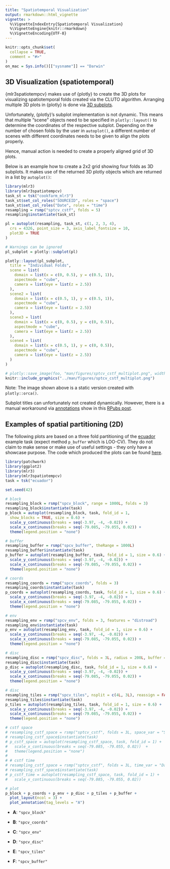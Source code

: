 ```yaml
---
title: "Spatiotemporal Visualization"
output: rmarkdown::html_vignette
vignette: >
  %\VignetteIndexEntry{Spatiotemporal Visualization}
  %\VignetteEngine{knitr::rmarkdown}
  %\VignetteEncoding{UTF-8}
---
```


```r
knitr::opts_chunk$set(
  collapse = TRUE,
  comment = "#>"
)
on_mac = Sys.info()[["sysname"]] == "Darwin"
```

## 3D Visualization (spatiotemporal)

{mlr3spatiotempcv} makes use of {plotly} to create the 3D plots for visualizing spatiotemporal folds created via the CLUTO algorithm.
Arranging multiple 3D plots in {plotly} is done via [3D subplots](https://plotly.com/r/3d-subplots/).

Unfortunately, {plotly}'s subplot implementation is not dynamic.
This means that multiple "scene" objects need to be specified in `plotly::layout()` to determine the coordinates of the respective subplot.
Depending on the number of chosen folds by the user in `autoplot()`, a different number of scenes with different coordinates needs to be given to align the plots properly.

Hence, manual action is needed to create a properly aligned grid of 3D plots.

Below is an example how to create a 2x2 grid showing four folds as 3D subplots.
It makes use of the returned 3D plotly objects which are returned in a list by `autoplot()`:

```r
library(mlr3)
library(mlr3spatiotempcv)
task_st = tsk("cookfarm_mlr3")
task_st$set_col_roles("SOURCEID", roles = "space")
task_st$set_col_roles("Date", roles = "time")
resampling = rsmp("sptcv_cstf", folds = 5)
resampling$instantiate(task_st)

pl = autoplot(resampling, task_st, c(1, 2, 3, 4),
  crs = 4326, point_size = 3, axis_label_fontsize = 10,
  plot3D = TRUE
)

# Warnings can be ignored
pl_subplot = plotly::subplot(pl)

plotly::layout(pl_subplot,
  title = "Individual Folds",
  scene = list(
    domain = list(x = c(0, 0.5), y = c(0.5, 1)),
    aspectmode = "cube",
    camera = list(eye = list(z = 2.5))
  ),
  scene2 = list(
    domain = list(x = c(0.5, 1), y = c(0.5, 1)),
    aspectmode = "cube",
    camera = list(eye = list(z = 2.5))
  ),
  scene3 = list(
    domain = list(x = c(0, 0.5), y = c(0, 0.5)),
    aspectmode = "cube",
    camera = list(eye = list(z = 2.5))
  ),
  scene4 = list(
    domain = list(x = c(0.5, 1), y = c(0, 0.5)),
    aspectmode = "cube",
    camera = list(eye = list(z = 2.5))
  )
)
```

```r
# plotly::save_image(foo, "man/figures/sptcv_cstf_multiplot.png", width = 1200, height = 1200)
knitr::include_graphics("../man/figures/sptcv_cstf_multiplot.png")
```

Note: The image shown above is a static version created with `plotly::orca()`.

Subplot titles can unfortunately not created dynamically.
However, there is a manual workaround via [annotations](https://plotly.com/r/reference/#layout-annotations) show in this [RPubs post](https://rpubs.com/bcd/subplot-titles).

## Examples of spatial partitioning (2D)

The following plots are based on a three fold partitioning of the [ecuador](https://mlr3spatiotempcv.mlr-org.com/reference/mlr_tasks_ecuador.html) example task (expect method `p_buffer` which is LOO-CV).
They do not claim to make sense or make use of useful settings - they only have a showcase purpose.
The code which produced the plots can be found [here](https://github.com/mlr-org/mlr3spatiotempcv/blob/main/vignettes/spatiotemp-viz.Rmd).

```r
library(patchwork)
library(ggplot2)
library(mlr3)
library(mlr3spatiotempcv)
task = tsk("ecuador")

set.seed(42)

# block
resampling_block = rsmp("spcv_block", range = 1000L, folds = 3)
resampling_block$instantiate(task)
p_block = autoplot(resampling_block, task, fold_id = 1,
  show_blocks = TRUE, size = 0.6) +
  scale_y_continuous(breaks = seq(-3.97, -4, -0.02)) +
  scale_x_continuous(breaks = seq(-79.085, -79.055, 0.02)) +
  theme(legend.position = "none")

# buffer
resampling_buffer = rsmp("spcv_buffer", theRange = 1000L)
resampling_buffer$instantiate(task)
p_buffer = autoplot(resampling_buffer, task, fold_id = 1, size = 0.6) +
  scale_y_continuous(breaks = seq(-3.97, -4, -0.02)) +
  scale_x_continuous(breaks = seq(-79.085, -79.055, 0.02)) +
  theme(legend.position = "none")

# coords
resampling_coords = rsmp("spcv_coords", folds = 3)
resampling_coords$instantiate(task)
p_coords = autoplot(resampling_coords, task, fold_id = 1, size = 0.6) +
  scale_y_continuous(breaks = seq(-3.97, -4, -0.02)) +
  scale_x_continuous(breaks = seq(-79.085, -79.055, 0.02)) +
  theme(legend.position = "none")

# env
resampling_env = rsmp("spcv_env", folds = 3, features = "distroad")
resampling_env$instantiate(task)
p_env = autoplot(resampling_env, task, fold_id = 1, size = 0.6) +
  scale_y_continuous(breaks = seq(-3.97, -4, -0.02)) +
  scale_x_continuous(breaks = seq(-79.085, -79.055, 0.02)) +
  theme(legend.position = "none")

# disc
resampling_disc = rsmp("spcv_disc", folds = 3L, radius = 200L, buffer = 200L)
resampling_disc$instantiate(task)
p_disc = autoplot(resampling_disc, task, fold_id = 1, size = 0.6) +
  scale_y_continuous(breaks = seq(-3.97, -4, -0.02)) +
  scale_x_continuous(breaks = seq(-79.085, -79.055, 0.02)) +
  theme(legend.position = "none")

# disc
resampling_tiles = rsmp("spcv_tiles", nsplit = c(4L, 3L), reassign = FALSE)
resampling_tiles$instantiate(task)
p_tiles = autoplot(resampling_tiles, task, fold_id = 1, size = 0.6) +
  scale_y_continuous(breaks = seq(-3.97, -4, -0.02)) +
  scale_x_continuous(breaks = seq(-79.085, -79.055, 0.02)) +
  theme(legend.position = "none")

# cstf space
# resampling_cstf_space = rsmp("sptcv_cstf", folds = 3L, space_var = "SOURCEID")
# resampling_cstf_space$instantiate(task)
# p_cstf_space = autoplot(resampling_cstf_space, task, fold_id = 1) +
#   scale_x_continuous(breaks = seq(-79.085, -79.055, 0.02))  +
#   theme(legend.position = "none")
#
# # cstf time
# resampling_cstf_space = rsmp("sptcv_cstf", folds = 3L, time_var = "Date")
# resampling_cstf_space$instantiate(task)
# p_cstf_time = autoplot(resampling_cstf_space, task, fold_id = 1) +
#   scale_x_continuous(breaks = seq(-79.085, -79.055, 0.02))

# plot
p_block + p_coords + p_env + p_disc + p_tiles + p_buffer +
  plot_layout(ncol = 3) +
  plot_annotation(tag_levels = "A")
```

- **A**: `"spcv_block"`

- **B**: `"spcv_coords"`

- **C**: `"spcv_env"`

- **D**: `"spcv_disc"`

- **E**: `"spcv_tiles"`

- **F**: `"spcv_buffer"`
